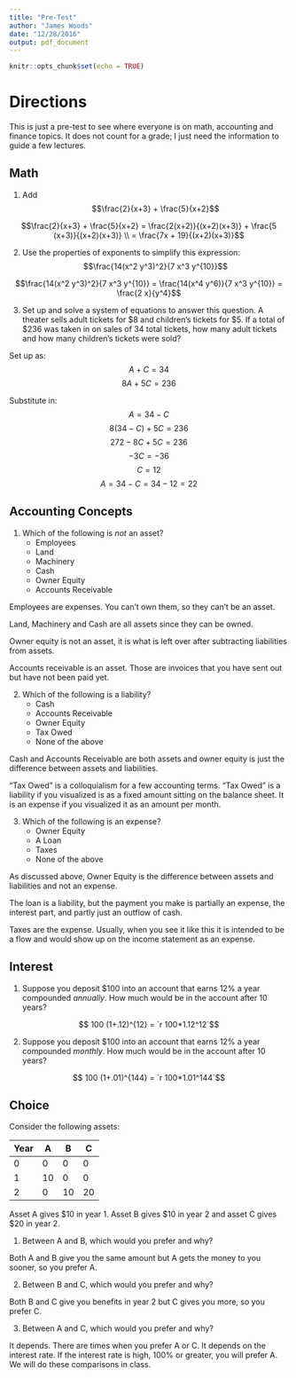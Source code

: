 ```yaml
---
title: "Pre-Test"
author: "James Woods"
date: "12/28/2016"
output: pdf_document
---
```


```r
knitr::opts_chunk$set(echo = TRUE)
```


# Directions

This is just a pre-test to see where everyone is on math, accounting and finance topics.  It does not count for a grade; I just need the information to guide a few lectures.

## Math

1. Add $$\frac{2}{x+3} + \frac{5}{x+2}$$

$$\frac{2}{x+3} + \frac{5}{x+2} = \frac{2(x+2)}{(x+2)(x+3)} + \frac{5 (x+3)}{(x+2)(x+3)} \\ = \frac{7x + 19}{(x+2)(x+3)}$$

2. Use the properties of exponents to simplify this expression: $$\frac{14(x^2 y^3)^2}{7 x^3 y^{10}}$$

$$\frac{14(x^2 y^3)^2}{7 x^3 y^{10}} =  \frac{14(x^4 y^6)}{7 x^3 y^{10}} = \frac{2 x}{y^4}$$

3. Set up and solve a system of equations to answer this question.  A theater sells adult tickets for \$8 and children’s tickets for \$5.  If a total of $236 was taken in on sales of 34 total tickets, how many adult tickets and how many children’s tickets were sold?

Set up as:
$$ A + C = 34$$ 
$$8 A + 5 C = 236 $$

Substitute in:
$$A = 34-C $$
$$8 (34-C) + 5 C = 236$$
$$272 - 8C + 5 C = 236$$
$$-3 C = -36 $$
$$C = 12 $$
$$A = 34 - C = 34 - 12 = 22$$


## Accounting Concepts

1. Which of the following is _not_ an asset?
    + Employees 
    + Land
    + Machinery
    + Cash
    + Owner Equity
    + Accounts Receivable

Employees are expenses.  You can't own them, so they can't be an asset.  

Land, Machinery and Cash are all assets since they can be owned.

Owner equity is not an asset, it is what is left over after subtracting liabilities from assets.  

Accounts receivable is an asset.  Those are invoices that you have sent out but have not been paid yet.


2. Which of the following is a liability?
    + Cash
    + Accounts Receivable
    + Owner Equity
    + Tax Owed
    + None of the above

Cash and Accounts Receivable are both assets and owner equity is just the difference between assets and liabilities.

"Tax Owed" is a colloquialism for a few accounting terms.  "Tax Owed" is a liability if you visualized is as a fixed amount sitting on the balance sheet.  It is an expense if you visualized it as an amount per month.

3. Which of the following is an expense?
    + Owner Equity
    + A Loan
    + Taxes
    + None of the above

As discussed above, Owner Equity is the difference between assets and liabilities and not an expense.  

The loan is a liability, but the payment you make is partially an expense, the interest part, and partly just an outflow of cash.

Taxes are the expense.  Usually, when you see it like this it is intended to be a flow and would show up on the income statement as an expense.

## Interest

1.  Suppose you deposit \$100 into an account that earns 12% a year compounded _annually_.  How much would be in the account after 10 years?

$$ 100 (1+.12)^{12} = `r 100*1.12^12`$$

2.  Suppose you deposit \$100 into an account that earns 12% a year compounded _monthly_.  How much would be in the account after 10 years?

$$ 100 (1+.01)^{144} = `r 100*1.01^144`$$

## Choice

Consider the following assets:

Year| A | B | C
----|---|---|---
0   | 0 | 0 |0
1   |10 |0  |0
2   |0  |10 |20 

Asset A gives \$10 in year 1.  Asset B gives \$10 in year 2 and asset C gives \$20 in year 2.

1. Between A and B, which would you prefer and why?

Both A and B give you the same amount but A gets the money to you sooner, so you prefer A.

2. Between B and C, which would you prefer and why?

Both B and C give you benefits in year 2 but C gives you more, so you prefer C.

3. Between A and C, which would you prefer and why?

It depends.  There are times when you prefer A or C.  It depends on the interest rate.  If the interest rate is high, 100% or greater, you will prefer A.  We will do these comparisons in class.

